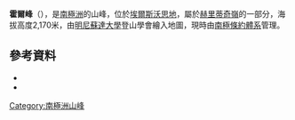 {{coord|79|29|S|83|45|W|source:GNIS|display=title}}

'''霍爾峰'''（{{lang-en|Hall Peak}}），是[[南極洲|南極洲]]的山峰，位於[[埃爾斯沃思地|埃爾斯沃思地]]，屬於[[赫里蒂奇嶺|赫里蒂奇嶺]]的一部分，海拔高度2,170米，由[[明尼蘇達大學|明尼蘇達大學]]登山學會繪入地圖，現時由[[南極條約體系|南極條約體系]]管理。

==參考資料==
*{{cite gnis | type = antarid | id = 6257| name = Hall Peak | accessdate = 2012-05-17}}
*{{usgs-gazetteer|id=6257}}

{{DEFAULTSORT:Hall Peak}}
[[Category:南極洲山峰|Category:南極洲山峰]]


{{EllsworthLand-geo-stub}}